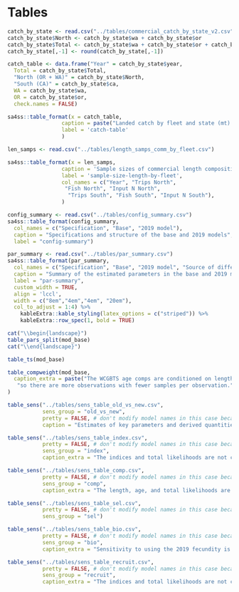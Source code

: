 \clearpage
# Tables
<!-- ====================================================================== -->
<!-- data tables -->
<!-- ====================================================================== -->

```r
catch_by_state <- read.csv("../tables/commercial_catch_by_state_v2.csv")
catch_by_state$North <- catch_by_state$wa + catch_by_state$or
catch_by_state$Total <- catch_by_state$wa + catch_by_state$or + catch_by_state$ca
catch_by_state[,-1] <- round(catch_by_state[,-1])

catch_table <- data.frame("Year" = catch_by_state$year,
  Total = catch_by_state$Total,
  "North (OR + WA)" = catch_by_state$North,
  "South (CA)" = catch_by_state$ca,
  WA = catch_by_state$wa, 
  OR = catch_by_state$or,
  check.names = FALSE)

sa4ss::table_format(x = catch_table,
                 caption = paste("Landed catch by fleet and state (mt)."),
                 label = 'catch-table'
                 )
```

```r
len_samps <- read.csv("../tables/length_samps_comm_by_fleet.csv")

sa4ss::table_format(x = len_samps,
                 caption = 'Sample sizes of commercial length composition data by fleet.',
                 label = 'sample-size-length-by-fleet',
                 col_names = c("Year", "Trips North",
                  "Fish North", "Input N North",
                   "Trips South", "Fish South", "Input N South"),
                 )
```

\clearpage

<!-- ====================================================================== -->
<!-- model tables -->
<!-- ====================================================================== -->
```r
config_summary <- read.csv("../tables/config_summary.csv")
sa4ss::table_format(config_summary,
  col_names = c("Specification", "Base", "2019 model"),
  caption = "Specifications and structure of the base and 2019 models",
  label = "config-summary")

par_summary <- read.csv("../tables/par_summary.csv")
sa4ss::table_format(par_summary,
  col_names = c("Specification", "Base", "2019 model", "Source of difference"),
  caption = "Summary of the estimated parameters in the base and 2019 models",
  label = "par-summary",
  custom_width = TRUE,
  align = 'lccl',
  width = c("8em","4em","4em", "20em"),
  col_to_adjust = 1:4) %>% 
    kableExtra::kable_styling(latex_options = c("striped")) %>%
    kableExtra::row_spec(1, bold = TRUE)

cat("\\begin{landscape}")
table_pars_split(mod_base)
cat("\\end{landscape}")
```

```r
table_ts(mod_base)
```

```r
table_compweight(mod_base, 
  caption_extra = paste("The WCGBTS age comps are conditioned on length,",
   "so there are more observations with fewer samples per observation.")
)
```


```r
table_sens("../tables/sens_table_old_vs_new.csv",
	       sens_group = "old_vs_new",
           pretty = FALSE, # don't modify model names in this case because they are already OK
           caption = "Estimates of key parameters and derived quantities compared between the base model and the 2019 assessment.")
```
\clearpage

```r
table_sens("../tables/sens_table_index.csv",
           pretty = FALSE, # don't modify model names in this case because they are already OK
	       sens_group = "index",
           caption_extra = "The indices and total likelihoods are not comparable for the models that add or subtract data (2004 triennial and fishery CPUE).")
```       
\clearpage

```r
table_sens("../tables/sens_table_comp.csv",
           pretty = FALSE, # don't modify model names in this case because they are already OK
	       sens_group = "comp",
           caption_extra = "The length, age, and total likelihoods are not comparable across models due to differences in weighting.")
```           
\clearpage
    
```r
table_sens("../tables/sens_table_sel.csv",
           pretty = FALSE, # don't modify model names in this case because they are already OK
	       sens_group = "sel")
```           
\clearpage

```r
table_sens("../tables/sens_table_bio.csv",
           pretty = FALSE, # don't modify model names in this case because they are already OK
	       sens_group = "bio",
           caption_extra = "Sensitivity to using the 2019 fecundity is represented in the bridging analysis.")
```           
\clearpage

```r
table_sens("../tables/sens_table_recruit.csv",
           pretty = FALSE, # don't modify model names in this case because they are already OK
	       sens_group = "recruit",
           caption_extra = "The indices and total likelihoods are not comparable for the environmental index model due to the additional data.")
```           
\clearpage

